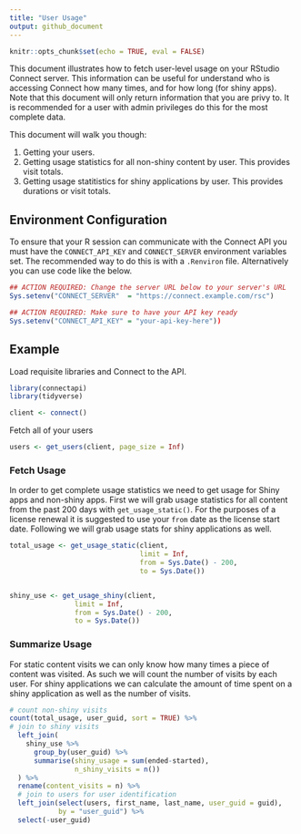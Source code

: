 ```yaml
---
title: "User Usage"
output: github_document
---
```


```r
knitr::opts_chunk$set(echo = TRUE, eval = FALSE)
```

This document illustrates how to fetch user-level usage on your RStudio Connect server. This information can be useful for understand who is accessing Connect how many times, and for how long (for shiny apps). Note that this document will only return information that you are privy to. It is recommended for a user with admin privileges do this for the most complete data. 

This document will walk you though:

1. Getting your users.
2. Getting usage statistics for all non-shiny content by user. This provides visit totals.
3. Getting usage statitistics for shiny applications by user. This provides durations or visit totals.

## Environment Configuration

To ensure that your R session can communicate with the Connect API you must have the `CONNECT_API_KEY` and `CONNECT_SERVER` environment variables set. The recommended way to do this is with a `.Renviron` file. Alternatively you can use code like the below.

```r
## ACTION REQUIRED: Change the server URL below to your server's URL
Sys.setenv("CONNECT_SERVER"  = "https://connect.example.com/rsc") 

## ACTION REQUIRED: Make sure to have your API key ready
Sys.setenv("CONNECT_API_KEY" = "your-api-key-here")) 
```

## Example
 
Load requisite libraries and Connect to the API. 

```r
library(connectapi)
library(tidyverse)

client <- connect()
```

Fetch all of your users

```r
users <- get_users(client, page_size = Inf)
```

### Fetch Usage

In order to get complete usage statistics we need to get usage for Shiny apps and non-shiny apps. First we will grab usage statistics for all content from the past 200 days with `get_usage_static()`. For the purposes of a license renewal it is suggested to use your `from` date as the license start date. Following we will grab usage stats for shiny applications as well. 

```r
total_usage <- get_usage_static(client,
                                limit = Inf, 
                                from = Sys.Date() - 200,
                                to = Sys.Date())


shiny_use <- get_usage_shiny(client,
                limit = Inf, 
                from = Sys.Date() - 200,
                to = Sys.Date())

```

### Summarize Usage

For static content visits we can only know how many times a piece of content was visited. As such we will count the number of visits by each user. For shiny applications we can calculate the amount of time spent on a shiny application as well as the number of visits.

```r
# count non-shiny visits
count(total_usage, user_guid, sort = TRUE) %>% 
# join to shiny visits 
  left_join(
    shiny_use %>% 
      group_by(user_guid) %>% 
      summarise(shiny_usage = sum(ended-started),
                n_shiny_visits = n()) 
  ) %>% 
  rename(content_visits = n) %>% 
  # join to users for user identification
  left_join(select(users, first_name, last_name, user_guid = guid), 
            by = "user_guid") %>% 
  select(-user_guid)
```



